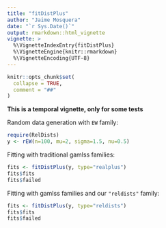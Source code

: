 ```yaml
---
title: "fitDistPlus"
author: "Jaime Mosquera"
date: "`r Sys.Date()`"
output: rmarkdown::html_vignette
vignette: >
  %\VignetteIndexEntry{fitDistPlus}
  %\VignetteEngine{knitr::rmarkdown}
  %\VignetteEncoding{UTF-8}
---
```


```r
knitr::opts_chunk$set(
  collapse = TRUE,
  comment = "##"
)
```

**This is a temporal vignette, only for some tests**

Random data generation with `EW` family:

```r
require(RelDists)
y <- rEW(n=100, mu=2, sigma=1.5, nu=0.5)
```


Fitting with traditional gamlss families:

```r
fits <- fitDistPlus(y, type="realplus")
fits$fits
fits$failed
```

Fitting with gamlss families and our `"reldists"` family:

```r
fits <- fitDistPlus(y, type="reldists")
fits$fits
fits$failed
```

